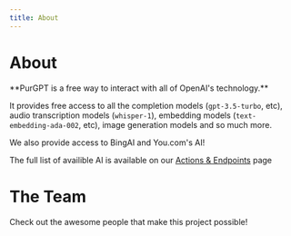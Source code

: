 ```yaml
---
title: About
---
```



# About

<p className="text-center">
  **PurGPT is a free way to interact with all of OpenAI's technology.**

  It provides free access to all the completion models (`gpt-3.5-turbo`, etc), audio transcription models (`whisper-1`), embedding models (`text-embedding-ada-002`, etc), image generation models and so much more. 
  
  We also provide access to BingAI and You.com's AI!

  The full list of availible AI is available on our [Actions & Endpoints](/docs/actions-endpoints) page
</p>

# The Team

<p className="text-center">
    Check out the awesome people that make this project possible!
</p>

<Team />
